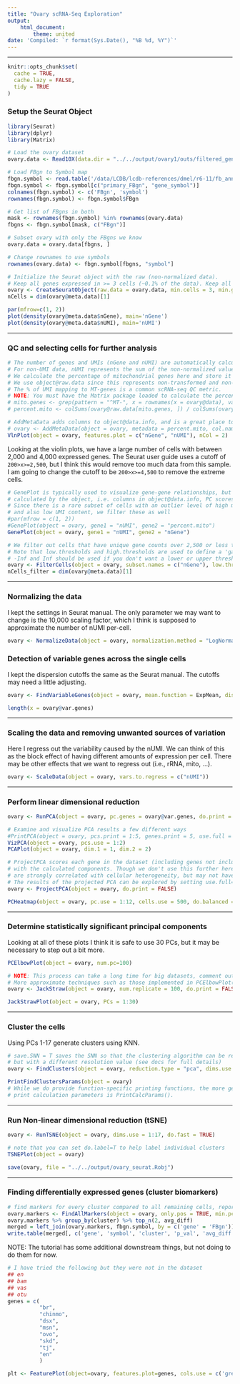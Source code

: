 ```yaml
---
title: "Ovary scRNA-Seq Exploration"
output:
    html_document:
        theme: united
date: 'Compiled: `r format(Sys.Date(), "%B %d, %Y")`'
---
```

***

```r
knitr::opts_chunk$set(
  cache = TRUE,
  cache.lazy = FALSE,
  tidy = TRUE
)
```

### Setup the Seurat Object
```r
library(Seurat)
library(dplyr)
library(Matrix)

# Load the ovary dataset
ovary.data <- Read10X(data.dir = "../../output/ovary1/outs/filtered_gene_bc_matrices/dm6.16")

# Load FBgn to Symbol map
fbgn.symbol <- read.table('/data/LCDB/lcdb-references/dmel/r6-11/fb_annotation/dmel_r6-11.fb_annotation', sep='\t', quote="", header=TRUE, stringsAsFactors=FALSE)
fbgn.symbol <- fbgn.symbol[c("primary_FBgn", "gene_symbol")]
colnames(fbgn.symbol) <- c('FBgn', 'symbol')
rownames(fbgn.symbol) <- fbgn.symbol$FBgn

# Get list of FBgns in both
mask <- rownames(fbgn.symbol) %in% rownames(ovary.data)
fbgns <- fbgn.symbol[mask, c("FBgn")]

# Subset ovary with only the FBgns we know
ovary.data = ovary.data[fbgns, ]

# Change rownames to use symbols
rownames(ovary.data) <- fbgn.symbol[fbgns, "symbol"]
```

```r
# Initialize the Seurat object with the raw (non-normalized data).
# Keep all genes expressed in >= 3 cells (~0.1% of the data). Keep all cells with at least 200 detected genes
ovary <- CreateSeuratObject(raw.data = ovary.data, min.cells = 3, min.genes = 200, project = "10X_ovary")
nCells = dim(ovary@meta.data)[1]

par(mfrow=c(1, 2))
plot(density(ovary@meta.data$nGene), main='nGene')
plot(density(ovary@meta.data$nUMI), main='nUMI')
```

***

### QC and selecting cells for further analysis

```r
# The number of genes and UMIs (nGene and nUMI) are automatically calculated for every object by Seurat.
# For non-UMI data, nUMI represents the sum of the non-normalized values within a cell
# We calculate the percentage of mitochondrial genes here and store it in percent.mito using AddMetaData.
# We use object@raw.data since this represents non-transformed and non-log-normalized counts
# The % of UMI mapping to MT-genes is a common scRNA-seq QC metric.
# NOTE: You must have the Matrix package loaded to calculate the percent.mito values.
# mito.genes <- grep(pattern = "^MT-", x = rownames(x = ovary@data), value = TRUE)
# percent.mito <- colSums(ovary@raw.data[mito.genes, ]) / colSums(ovary@raw.data)

# AddMetaData adds columns to object@data.info, and is a great place to stash QC stats
# ovary <- AddMetaData(object = ovary, metadata = percent.mito, col.name = "percent.mito")
VlnPlot(object = ovary, features.plot = c("nGene", "nUMI"), nCol = 2)
```

Looking at the violin plots, we have a large number of cells with between 2,000
and 4,000 expressed genes. The Seurat user guide uses a cutoff of
`200>x>=2,500`, but I think this would remove too much data from this sample. I
am going to change the cutoff to be `200>x>=4,500` to remove the extreme cells.

```r
# GenePlot is typically used to visualize gene-gene relationships, but can be used for anything
# calculated by the object, i.e. columns in object@data.info, PC scores etc.
# Since there is a rare subset of cells with an outlier level of high mitochondrial percentage
# and also low UMI content, we filter these as well
#par(mfrow = c(1, 2))
#GenePlot(object = ovary, gene1 = "nUMI", gene2 = "percent.mito")
GenePlot(object = ovary, gene1 = "nUMI", gene2 = "nGene")

# We filter out cells that have unique gene counts over 2,500 or less than 200
# Note that low.thresholds and high.thresholds are used to define a 'gate'
# -Inf and Inf should be used if you don't want a lower or upper threshold.
ovary <- FilterCells(object = ovary, subset.names = c("nGene"), low.thresholds = c(200), high.thresholds = c(4500))
nCells_filter = dim(ovary@meta.data)[1]
```

***

### Normalizing the data
I kept the settings in Seurat manual. The only parameter we may want to change
is the 10,000 scaling factor, which I think is supposed to approximate the
number of nUMI per-cell.

```r
ovary <- NormalizeData(object = ovary, normalization.method = "LogNormalize", scale.factor = 1e4)
```

### Detection of variable genes across the single cells
I kept the dispersion cutoffs the same as the Seurat manual. The cutoffs may need a little adjusting.


```r
ovary <- FindVariableGenes(object = ovary, mean.function = ExpMean, dispersion.function = LogVMR, x.low.cutoff = 0.0125, x.high.cutoff = 3, y.cutoff = 0.5)
```

```r
length(x = ovary@var.genes)
```

***

### Scaling the data and removing unwanted sources of variation
Here I regress out the variability caused by the nUMI. We can think of this as
the block effect of having different amounts of expression per cell. There may
be other effects that we want to regress out (i.e., rRNA, mito, ...).

```r
ovary <- ScaleData(object = ovary, vars.to.regress = c("nUMI"))
```

***

### Perform linear dimensional reduction
```r
ovary <- RunPCA(object = ovary, pc.genes = ovary@var.genes, do.print = TRUE, pcs.print = 1:5, genes.print = 5, pcs.compute=100)
```

```r
# Examine and visualize PCA results a few different ways
#PrintPCA(object = ovary, pcs.print = 1:5, genes.print = 5, use.full = FALSE)
VizPCA(object = ovary, pcs.use = 1:2)
PCAPlot(object = ovary, dim.1 = 1, dim.2 = 2)

# ProjectPCA scores each gene in the dataset (including genes not included in the PCA) based on their correlation
# with the calculated components. Though we don't use this further here, it can be used to identify markers that
# are strongly correlated with cellular heterogeneity, but may not have passed through variable gene selection.
# The results of the projected PCA can be explored by setting use.full=T in the functions above
ovary <- ProjectPCA(object = ovary, do.print = FALSE)
```

```r
PCHeatmap(object = ovary, pc.use = 1:12, cells.use = 500, do.balanced = TRUE, label.columns = FALSE, use.full = FALSE)
```

***

### Determine statistically significant principal components
Looking at all of these plots I think it is safe to use 30 PCs, but it may be
necessary to step out a bit more.

```r
PCElbowPlot(object = ovary, num.pc=100)
```

```r
# NOTE: This process can take a long time for big datasets, comment out for expediency.
# More approximate techniques such as those implemented in PCElbowPlot() can be used to reduce computation time
ovary <- JackStraw(object = ovary, num.replicate = 100, do.print = FALSE, num.pc=30)
```

```r
JackStrawPlot(object = ovary, PCs = 1:30)
```

***

### Cluster the cells
Using PCs 1-17 generate clusters using KNN.

```r
# save.SNN = T saves the SNN so that the clustering algorithm can be rerun using the same graph
# but with a different resolution value (see docs for full details)
ovary <- FindClusters(object = ovary, reduction.type = "pca", dims.use = 1:17, resolution = 0.6, print.output = 0, save.SNN = TRUE)
```

```r
PrintFindClustersParams(object = ovary)
# While we do provide function-specific printing functions, the more general function to
# print calculation parameters is PrintCalcParams().
```

***

### Run Non-linear dimensional reduction (tSNE)

```r
ovary <- RunTSNE(object = ovary, dims.use = 1:17, do.fast = TRUE)
```

```r
# note that you can set do.label=T to help label individual clusters
TSNEPlot(object = ovary)
```

```r
save(ovary, file = "../../output/ovary_seurat.Robj")
```

***
### Finding differentially expressed genes (cluster biomarkers)

```r
# find markers for every cluster compared to all remaining cells, report only the positive ones
ovary.markers <- FindAllMarkers(object = ovary, only.pos = TRUE, min.pct = 0.25, thresh.use = 0.25)
ovary.markers %>% group_by(cluster) %>% top_n(2, avg_diff)
merged = left_join(ovary.markers, fbgn.symbol, by = c('gene' = 'FBgn'))
write.table(merged[, c('gene', 'symbol', 'cluster', 'p_val', 'avg_diff', 'pct.1', 'pct.2')], file="../../output/ovary_preliminary_analysis_biomarkers.tsv", quote=FALSE, sep="\t", row.names=FALSE, col.names=TRUE)
```

NOTE: The tutorial has some additional downstream things, but not doing to do them for now.

```r
# I have tried the following but they were not in the dataset
## en
## bam
## vas
## otu
genes = c(
          "br",
          "chinmo",
          "dsx",
          "msn",
          "ovo",
          "skd",
          "tj",
          "en"
          )

plt <- FeaturePlot(object=ovary, features.plot=genes, cols.use = c('grey', 'red'), pt.size=2, pch.use = 20, reduction.use='tsne')
```
